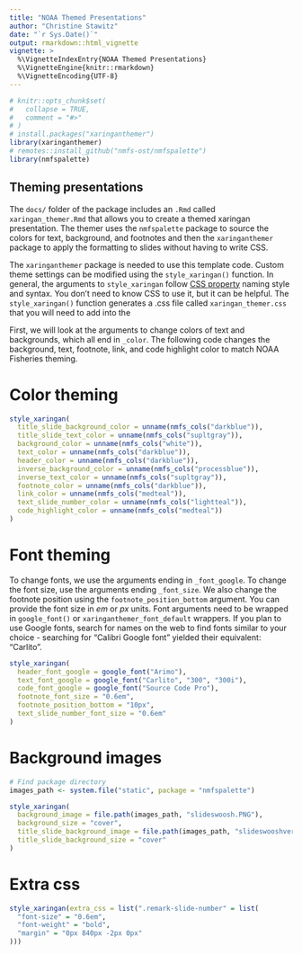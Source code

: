 ```yaml
---
title: "NOAA Themed Presentations"
author: "Christine Stawitz"
date: "`r Sys.Date()`"
output: rmarkdown::html_vignette
vignette: >
  %\VignetteIndexEntry{NOAA Themed Presentations}
  %\VignetteEngine{knitr::rmarkdown}
  %\VignetteEncoding{UTF-8}
---
```


```r
# knitr::opts_chunk$set(
#   collapse = TRUE,
#   comment = "#>"
# )
# install.packages("xaringanthemer")
library(xaringanthemer)
# remotes::install_github("nmfs-ost/nmfspalette")
library(nmfspalette)
```

## Theming presentations

The `docs/` folder of the package includes an `.Rmd` called `xaringan_themer.Rmd` that allows you to create a themed xaringan presentation. The themer uses the `nmfspalette` package to source the colors for text, background, and footnotes and then the `xaringanthemer` package to apply the formatting to slides without having to write CSS.

The `xaringanthemer` package is needed to use this template code. Custom theme settings can be modified using the `style_xaringan()` function. In general, the arguments to `style_xaringan` follow [CSS property](https://www.w3schools.com/cssref/) naming style and syntax. You don't need to know CSS to use it, but it can be helpful. The `style_xaringan()` function generates a .css file called `xaringan_themer.css` that you will need to add into the 

First, we will look at the arguments to change colors of text and backgrounds, which all end in `_color`. The following code changes the background, text, footnote, link, and code highlight color to match NOAA Fisheries theming.



# Color theming

```r
style_xaringan(
  title_slide_background_color = unname(nmfs_cols("darkblue")),
  title_slide_text_color = unname(nmfs_cols("supltgray")),
  background_color = unname(nmfs_cols("white")),
  text_color = unname(nmfs_cols("darkblue")),
  header_color = unname(nmfs_cols("darkblue")),
  inverse_background_color = unname(nmfs_cols("processblue")),
  inverse_text_color = unname(nmfs_cols("supltgray")),
  footnote_color = unname(nmfs_cols("darkblue")),
  link_color = unname(nmfs_cols("medteal")),
  text_slide_number_color = unname(nmfs_cols("lightteal")),
  code_highlight_color = unname(nmfs_cols("medteal"))
)
```

# Font theming

To change fonts, we use the arguments ending in `_font_google`. To change the font size, use the arguments ending `_font_size`. We also change the footnote position using the `footnote_position_bottom` argument. You can provide the font size in *em* or *px* units. Font arguments need to be wrapped in `google_font()` or `xaringanthemer_font_default` wrappers. If you plan to use Google fonts, search for names on the web to find fonts similar to your choice - searching for "Calibri Google font" yielded their equivalent: "Carlito".

```r
style_xaringan(
  header_font_google = google_font("Arimo"),
  text_font_google = google_font("Carlito", "300", "300i"),
  code_font_google = google_font("Source Code Pro"),
  footnote_font_size = "0.6em",
  footnote_position_bottom = "10px",
  text_slide_number_font_size = "0.6em"
)
```

# Background images

```r
# Find package directory
images_path <- system.file("static", package = "nmfspalette")

style_xaringan(
  background_image = file.path(images_path, "slideswoosh.PNG"),
  background_size = "cover",
  title_slide_background_image = file.path(images_path, "slideswooshver.png"),
  title_slide_background_size = "cover"
)
```

# Extra css
  
```r
style_xaringan(extra_css = list(".remark-slide-number" = list(
  "font-size" = "0.6em",
  "font-weight" = "bold",
  "margin" = "0px 840px -2px 0px"
)))
```

